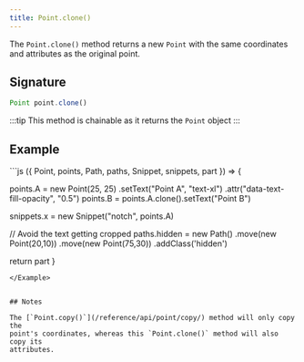 ```yaml
---
title: Point.clone()
---
```


The `Point.clone()` method returns a new `Point` with the same coordinates and
attributes as the original point.

## Signature

```js
Point point.clone()
```

:::tip
This method is chainable as it returns the `Point` object
:::

## Example

<Example caption="An example of the Point.clone() method">
```js
({ Point, points, Path, paths, Snippet, snippets, part }) => {

  points.A = new Point(25, 25)
    .setText("Point A", "text-xl")
    .attr("data-text-fill-opacity", "0.5")
  points.B = points.A.clone().setText("Point B")

  snippets.x = new Snippet("notch", points.A)

  // Avoid the text getting cropped
  paths.hidden = new Path()
    .move(new Point(20,10))
    .move(new Point(75,30))
    .addClass('hidden')

  return part
}
```
</Example>


## Notes

The [`Point.copy()`](/reference/api/point/copy/) method will only copy the
point's coordinates, whereas this `Point.clone()` method will also copy its
attributes.
